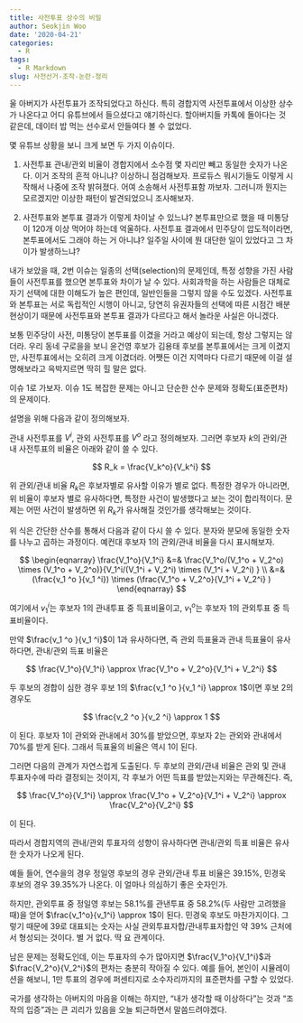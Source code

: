 ```yaml
---
title: 사전투표 상수의 비밀
author: Seokjin Woo
date: '2020-04-21'
categories:
  - R
tags:
  - R Markdown
slug: 사전선거-조작-논란-정리
---
```



울 아버지가 사전투표가 조작되었다고 하신다. 특히 경합지역 사전투표에서 이상한 상수가 나온다고 어디 유튜브에서 들으셨다고 얘기하신다. 할아버지들 카톡에 돌아다는 것 같은데, 데이터 밥 먹는 선수로서 안들여다 볼 수 없었다.

몇 유튜브 상황을 보니 크게 보면 두 가지 이슈이다. 

1. 사전투표 관내/관외 비율이 경합지에서 소수점 몇 자리만 빼고 동일한 숫자가 나온다. 이거 조작의 흔적 아니냐? 이상하니 점검해보자. 프로듀스 뭐시기들도 이렇게 시작해서 나중에 조작 밝혀졌다. 어여 소송해서 사전투표함 까보자. 그러니까 뭔지는 모르겠지만 이상한 패턴이 발견되었으니 조사해보자.

2. 사전투표와 본투표 결과가 이렇게 차이날 수 있느냐? 본투표만으로 했을 때 미통당이 120개 이상 먹어야 하는데 억울하다. 사전투표 결과에서 민주당이 압도적이라면, 본투표에서도 그래야 하는 거 아니냐? 일주일 사이에 뭔 대단한 일이 있었다고 그 차이가 발생하느냐?


내가 보았을 때, 2번 이슈는 일종의 선택(selection)의 문제인데, 특정 성향을 가진 사람들이 사전투표를 했으면 본투표와 차이가 날 수 있다. 사회과학을 하는 사람들은 대체로 자기 선택에 대한 이해도가 높은 편인데, 일반인들을 그렇지 않을 수도 있겠다. 사전투표와 본투표는 서로 독립적인 시행이 아니고, 당연히 유권자들의 선택에 따른 시점간 배분 현상이기 때문에 사전투표와 본투표 결과가 다르다고 해서 놀라운 사실은 아니겠다. 

보통 민주당이 사전, 미통당이 본투표를 이겼을 거라고 예상이 되는데, 항상 그렇지는 않더라. 우리 동네 구로을을 보니 윤건영 후보가 김용태 후보를 본투표에서는 크게 이겼지만, 사전투표에서는 오히려 크게 이겼더라. 어쨋든 이건 지역마다 다르기 때문에 이걸 설명해보라고 윽박지르면 딱히 힐 말은 없다.


이슈 1로 가보자. 이슈 1도 복잡한 문제는 아니고 단순한 산수 문제와 정확도(표준편차)의 문제이다.   

설명을 위해 다음과 같이 정의해보자. 

관내 사전투표를 $V^i$, 관외 사전투표를 $V^o$ 라고 정의해보자. 그러면 후보자 $k$의 관외/관내 사전투표의 비율은 아래와 같이 쓸 수 있다.


$$ R_k = \frac{V_k^o}{V_k^i} $$

위 관외/관내 비율 $R_k$은 후보자별로 유사할 이유가 별로 없다. 특정한 경우가 아니라면, 위 비율이 후보자 별로 유사하다면, 특정한 사건이 발생했다고 보는 것이 합리적이다. 문제는 어떤 사건이 발생하면 위 $R_k$가 유사해질 것인가를 생각해보는 것이다. 



위 식은 간단한 산수를 통해서 다음과 같이 다시 쓸 수 있다. 분자와 분모에 동일한 숫자를 나누고 곱하는 과정이다. 예컨대 후보자 1의 관외/관내 비율을 다시 표시해보자. 

$$ 
\begin{eqnarray}
  \frac{V_1^o}{V_1^i} 
   &=& \frac{V_1^o/(V_1^o + V_2^o) \times (V_1^o + V_2^o)}{V_1^i/(V_1^i + V_2^i) \times (V_1^i + V_2^i) }  \\
   &=& (\frac{v_1 ^o }{v_1 ^i}) \times (\frac{V_1^o + V_2^o}{V_1^i + V_2^i}  )
\end{eqnarray}   
  $$


여기에서 $v_1 ^i$는 후보자 1의 관내투표 중 득표비율이고, $v_1 ^o$는 후보자 1의 관외투표 중 득표비율이다. 

만약 $\frac{v_1 ^o }{v_1 ^i}$이 1과 유사하다면, 즉 관외 득표율과 관내 득표율이 유사하다면, 관내/관외 득표 비율은 

$$ \frac{V_1^o}{V_1^i} 
   \approx \frac{V_1^o + V_2^o}{V_1^i + V_2^i} $$ 


두 후보의 경합이 심한 경우 후보 1의 $\frac{v_1 ^o }{v_1 ^i} \approx 1$이면 후보 2의 경우도 

$$ \frac{v_2 ^o }{v_2 ^i} \approx 1 $$ 


이 된다. 후보자 1이 관외와 관내에서 30%를 받았으면, 후보자 2는 관외와 관내에서 70%를 받게 된다. 그래서 득표율의 비율은 역시 1이 된다. 

그러면 다음의 관계가 자연스럽게 도출된다. 두 후보의 관외/관내 비율은 관외 및 관내 투표자수에 따라 결정되는 것이지, 각 후보가 어떤 득표를 받았는지와는 무관해진다. 즉,


$$ \frac{V_1^o}{V_1^i} 
   \approx \frac{V_1^o + V_2^o}{V_1^i + V_2^i} \approx \frac{V_2^o}{V_2^i} $$ 
   
   
   
이 된다.

따라서 경합지역의 관내/관외 투표자의 성향이 유사하다면 관내/관외 득표 비율은 유사한 숫자가 나오게 된다.


예들 들어, 연수을의 경우 정일영 후보의 경우 관외/관내 투표 비율은 39.15%, 민경욱 후보의 경우 39.35%가 나온다. 이 얼마나 의심하기 좋은 숫자인가.

하지만, 관외투표 중 정일영 후보는 58.1%를 관낸투표 중 58.2%(두 사람만 고려했을 때)을 얻어 $\frac{v_1^o}{v_1^i} \approx 1$이 된다. 민경욱 후보도 마찬가지이다. 그렇기 때문에 39로 대표되는 숫자는 사실 관외투표자합/관내투표자합인 약 39% 근처에서 형성되는 것이다. 별 거 없다. 딱 요 관계이다. 


남은 문제는 정확도인데, 이는 투표자의 수가 많아지면 $\frac{V_1^o}{V_1^i}$과 $\frac{V_2^o}{V_2^i}$의 편차는 충분히 작아질 수 있다. 예를 들어, 본인이 시뮬레이션을 해보니, 1만 투표의 경우에 퍼센티지로 소수자리까지의 표준편차를 구할 수 있었다.


국가를 생각하는 아버지의 마음을 이해는 하지만, "내가 생각할 때 이상하다"는 것과 "조작의 입증"과는 큰 괴리가 있음을 오늘 퇴근하면서 말씀드려야겠다.









   
